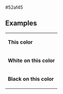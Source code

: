 <nowiki>#52af45</nowiki><noinclude>
== Examples ==
{|
|- style="color:{{ {{PAGENAME}} }}"
| '''This color'''
|- style="background:{{ {{PAGENAME}} }}; color:white"
| '''White on this color'''
|- style="background:{{ {{PAGENAME}} }}; color:black"
| '''Black on this color'''
|}
[[Category:日本政黨顏色模板|{{PAGENAME}}]]
</noinclude>